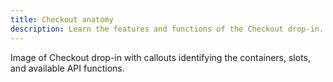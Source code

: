 ```yaml
---
title: Checkout anatomy
description: Learn the features and functions of the Checkout drop-in.
---
```


Image of Checkout drop-in with callouts identifying the containers, slots, and available API functions.
